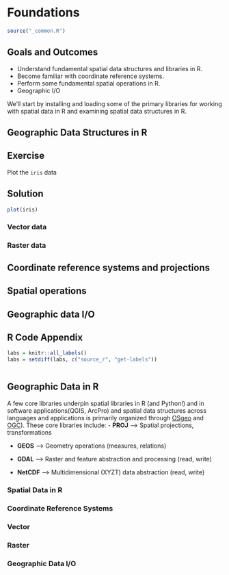 # Foundations {#sec-foundations}

```r
source("_common.R")
```

## Goals and Outcomes

* Understand fundamental spatial data structures and libraries in R.
* Become familiar with coordinate reference systems.
* Perform some fundamental spatial operations in R.
* Geographic I/O

We'll start by installing and loading some of the primary libraries for working with spatial data in R and examining spatial data structures in R.

## Geographic Data Structures in R

::: {.callout-important icon="false"}
## Exercise

Plot the `iris` data
:::

::: {.callout-important icon="false" collapse="true"}
## Solution

```r
plot(iris)
```
:::
### Vector data

### Raster data

## Coordinate reference systems and projections

## Spatial operations

## Geographic data I/O

## R Code Appendix

```r
labs = knitr::all_labels()
labs = setdiff(labs, c("source_r", "get-labels"))
```

```r
```

## Geographic Data in R

:::{.callout-note}
A few core libraries underpin spatial libraries in R (and Python!) and in software applications(QGIS, ArcPro) and spatial data structures across languages and applications is primarily organized through [OSgeo](https://www.osgeo.org) and [OGC](https://www.ogc.org)). These core libraries include:
-   **PROJ** --\> Spatial projections, transformations

-   **GEOS** --\> Geometry operations (measures, relations)

-   **GDAL** --\> Raster and feature abstraction and processing (read, write)

-   **NetCDF** --\> Multidimensional (XYZT) data abstraction (read, write)
:::

### Spatial Data in R

### Coordinate Reference Systems

### Vector

### Raster

### Geographic Data I/O


